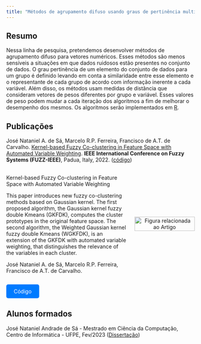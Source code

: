 ```yaml
---
title: "Métodos de agrupamento difuso usando graus de pertinência multivariados"
---
```


::: {style="text-align: justify"}
## Resumo
:::

Nessa linha de pesquisa, pretendemos desenvolver métodos de agrupamento difuso para vetores numéricos. Esses métodos são menos sensíveis a situações em que dados ruidosos estão presentes no conjunto de dados. O grau pertinência de um elemento do conjunto de dados para um grupo é definido levando em conta a similaridade entre esse elemento e o representante de cada grupo de acordo com informação inerente a cada variável. Além disso, os métodos usam medidas de distância que consideram vetores de pesos diferentes por grupo e variável. Esses valores de peso podem mudar a cada iteração dos algoritmos a fim de melhorar o desempenho dos mesmos. Os algoritmos serão implementados em [R](http://www.r-project.org).

::: {style="text-align: justify"}
## Publicações
:::

José Nataniel A. de Sá, Marcelo R.P. Ferreira, Francisco de A.T. de Carvalho. [Kernel-based Fuzzy Co-clustering in Feature Space with Automated Variable Weighting](https://ieeexplore.ieee.org/abstract/document/9882838). **IEEE International Conference on Fuzzy Systems (FUZZ-IEEE)**, Padua, Italy, 2022. ([código](https://github.com/Natandradesa/Kernel-Fuzzy-Co-clustering-in-Feature-Space))

::: {style="display: flex; align-items: center; gap: 20px;"}
::: {style="flex: 2;"}
<p style="font-weight: bold; font-size: 1.2em;">

<a href="https://ieeexplore.ieee.org/abstract/document/9882838" target="_blank" 
         style="color: inherit; text-decoration: none;"
         onmouseover="this.style.color='#007BFF'; this.style.textDecoration='underline';" 
         onmouseout="this.style.color='inherit'; this.style.textDecoration='none';"> Kernel-based Fuzzy Co-clustering in Feature Space with Automated Variable Weighting </a>

</p>

<p>This paper introduces new fuzzy co-clustering methods based on Gaussian kernel. The first proposed algorithm, the Gaussian kernel fuzzy double Kmeans (GKFDK), computes the cluster prototypes in the original feature space. The second algorithm, the Weighted Gaussian kernel fuzzy double Kmeans (WGKFDK), is an extension of the GKFDK with automated variable weighting, that distinguishes the relevance of the variables in each cluster.</p>

<p style="font-size: 0.9em; color: #555;">

José Nataniel A. de Sá, Marcelo R.P. Ferreira, Francisco de A.T. de Carvalho.

</p>
:::

::: {style="flex: 1; text-align: center;"}
<img src="images/paper_co_clustering.png" alt="Figura relacionada ao Artigo" style="width: 100%; max-width: 200px;"/>
:::
:::

<p style="text-align: left;">

<a href="https://github.com/Natandradesa/Kernel-Fuzzy-Co-clustering-in-Feature-Space" target="_blank" style="display: inline-block; padding: 10px 20px; background-color: #007BFF; color: white; text-decoration: none; border-radius: 5px;"> Código </a>

</p>

## Alunos formados

José Nataniel Andrade de Sá - Mestrado em Ciência da Computação, Centro de Informática - UFPE, Fev/2023 ([Dissertação](https://repositorio.ufpe.br/bitstream/123456789/49514/1/DISSERTAÇÃO%20José%20Nataniel%20Andrade%20de%20Sá.pdf))
